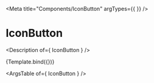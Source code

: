 

<Meta
  title="Components/IconButton"
  argTypes={{
  }}
/>

# IconButton

<Description of={ IconButton } />


<Canvas>
  <Story
    name="IconButton"
    args={{
    }}
  >
    {Template.bind({})}
  </Story>
</Canvas>

<ArgsTable of={ IconButton } />
